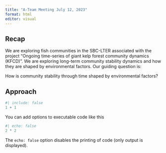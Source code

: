 ```yaml
---
title: "A-Team Meeting July 12, 2023"
format: html
editor: visual
---
```


## Recap

We are exploring fish communities in the SBC-LTER associated with the project "Ongoing time-series of giant kelp forest community dynamics (KFCD)". We are exploring long-term community stability dynamics and how they are shaped by environmental factors. Our guiding question is:

How is community stability through time shaped by environmental factors?

## Approach

```r
#| include: false
1 + 1
```

You can add options to executable code like this

```r
#| echo: false
2 * 2
```

The `echo: false` option disables the printing of code (only output is displayed).
